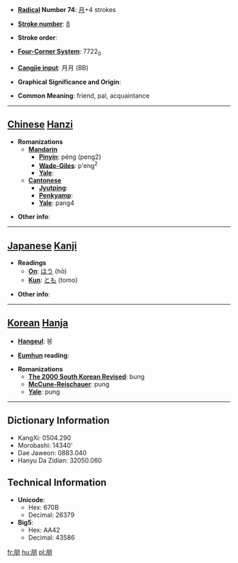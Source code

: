* '''[[Wiktionary:Chinese radical index| Radical]] Number 74''': [[Wiktionary:Chinese radical index 月|月]]+4 strokes

* '''[[Wiktionary:Chinese total strokes index|Stroke number]]''': [[Wiktionary:Chinese total strokes index 8|8]]

* '''Stroke order''': 

* '''[[Wiktionary:Chinese four corner index|Four-Corner System]]''': 7722<sub>0</sub>

* '''[[Wiktionary:Chinese Cangjie index|Cangjie input]]''': 月月 (BB)

* '''Graphical Significance and Origin''': 

* '''Common Meaning''': friend, pal, acquaintance

----

== [[Chinese]] [[Hanzi]] ==

* '''Romanizations'''
** '''[[Mandarin]]'''
*** '''[[Pinyin]]''': péng (peng2)
*** '''[[Wade-Giles]]''': p'eng<sup>2</sup>
*** '''[[Yale]]''': 
** '''[[Cantonese]]'''
*** '''[[Jyutping]]''':
*** '''[[Penkyamp]]''': 
*** '''[[Yale]]''': pang4

* '''Other info''': 

----

== [[Japanese]] [[Kanji]] ==

* '''Readings'''
** '''[[On]]''': [[ほう]] (hō)
** '''[[Kun]]''': [[とも]] (tomo)

* '''Other info''':  

----

== [[Korean]] [[Hanja]] ==

* '''[[Hangeul]]''': 붕

* '''[[Eumhun]] reading''': 

* '''Romanizations'''
** '''[[The 2000 South Korean Revised Romanization|The 2000 South Korean Revised]]''': bung
** '''[[McCune-Reischauer]]''': pung
** '''[[Yale]]''': pung

----

== Dictionary Information ==

* KangXi: 0504.290
* Morobashi: 14340'
* Dae Jaweon: 0883.040
* Hanyu Da Zidian: 32050.060

== Technical Information ==

* '''Unicode''':
** Hex: 670B
** Decimal: 26379
* '''Big5''':
** Hex: AA42
** Decimal: 43586

[[fr:朋]]
[[hu:朋]]
[[pl:朋]]